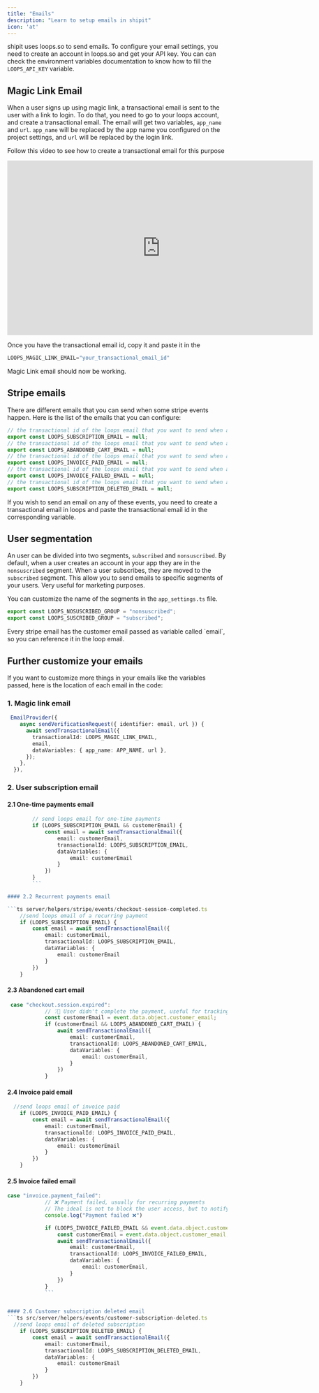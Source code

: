 ```yaml
---
title: "Emails"
description: "Learn to setup emails in shipit"
icon: 'at'
---
```


shipit uses loops.so to send emails. To configure your email settings, you need to create an account in loops.so and get your API key.
You can can check the environment variables documentation to know how to fill the `LOOPS_API_KEY` variable.

## Magic Link Email
When a user signs up using magic link, a transactional email is sent to the user with a link to login.
To do that, you need to go to your loops account, and create a transactional email.
The email will get two variables, `app_name` and `url`.
`app_name` will be replaced by the app name you configured on the project settings, and `url` will be replaced by the login link.

Follow this video to see how to create a transactional email for this purpose

<iframe width="700" height="400" src="https://www.loom.com/embed/502a3bd8e96440efbcd5157f430e5aa6?sid=93bd33d3-c326-4b4a-abcc-d4b1432d0b08"
frameborder="0" webkitallowfullscreen mozallowfullscreen allowfullscreen >
</iframe>

Once you have the transactional email id, copy it and paste it in the 

```ts src/app_settings.ts
LOOPS_MAGIC_LINK_EMAIL="your_transactional_email_id"
```
Magic Link email should now be working.

## Stripe emails

There are different emails that you can send when some stripe events happen. Here is the list of the emails that you can configure:

```ts src/app_settings.ts
// the transactional id of the loops email that you want to send when a user subscribes (let this null if you don't want to send an email when a user subscribes)
export const LOOPS_SUBSCRIPTION_EMAIL = null;
// the transactional id of the loops email that you want to send when a user abandons a cart (let this null if you don't want to send an email when a user abandons a cart)
export const LOOPS_ABANDONED_CART_EMAIL = null;
// the transactional id of the loops email that you want to send when a user invoice is paid (recurrent payment) (let this null if you don't want to send an email when a user invoice is paid
export const LOOPS_INVOICE_PAID_EMAIL = null;
// the transactional id of the loops email that you want to send when a user invoice payment fails (recurrent payment) (let this null if you don't want to send an email when a user invoice payment fails
export const LOOPS_INVOICE_FAILED_EMAIL = null;
// the transactional id of the loops email that you want to send when a user subscription is deleted (let this null if you don't want to send an email when a user subscription is deleted
export const LOOPS_SUBSCRIPTION_DELETED_EMAIL = null;
```

If you wish to send an email on any of these events, you need to create a transactional email in loops and paste the transactional email id in the corresponding variable.

## User segmentation

An user can be divided into two segments, `subscribed` and `nonsuscribed`. 
By default, when a user creates an account in your app they are in the `nonsuscribed` segment.
When a user subscribes, they are moved to the `subscribed` segment.
This allow you to send emails to specific segments of your users. Very useful for marketing purposes.

You can customize the name of the segments in the `app_settings.ts` file.

```ts src/app_settings.ts
export const LOOPS_NOSUSCRIBED_GROUP = "nonsuscribed";
export const LOOPS_SUSCRIBED_GROUP = "subscribed";
```

<Tip>
Every stripe email has the customer email passed as variable called `email`, so you can reference it in the loop email.
</Tip>

## Further customize your emails
If you want to customize more things in your emails like the variables passed, here is the location of each email in the code:

### 1. Magic link email
```ts src/server/auth/providers.ts
 EmailProvider({
    async sendVerificationRequest({ identifier: email, url }) {
      await sendTransactionalEmail({
        transactionalId: LOOPS_MAGIC_LINK_EMAIL,
        email,
        dataVariables: { app_name: APP_NAME, url },
      });
    },
  }),
```
### 2. User subscription email
#### 2.1 One-time payments email 

```ts server/helpers/stripe/events/checkout-session-completed.ts
        // send loops email for one-time payments
        if (LOOPS_SUBSCRIPTION_EMAIL && customerEmail) {
            const email = await sendTransactionalEmail({
                email: customerEmail,
                transactionalId: LOOPS_SUBSCRIPTION_EMAIL,
                dataVariables: {
                    email: customerEmail
                }
            })
        }
        ```

#### 2.2 Recurrent payments email

```ts server/helpers/stripe/events/checkout-session-completed.ts
    //send loops email of a recurring payment
    if (LOOPS_SUBSCRIPTION_EMAIL) {
        const email = await sendTransactionalEmail({
            email: customerEmail,
            transactionalId: LOOPS_SUBSCRIPTION_EMAIL,
            dataVariables: {
                email: customerEmail
            }
        })
    }
```

#### 2.3 Abandoned cart email
```ts src/app/api/webhooks/stripe.ts
 case "checkout.session.expired":
            // ❔🛒 User didn't complete the payment, useful for tracking abandoned carts
            const customerEmail = event.data.object.customer_email;
            if (customerEmail && LOOPS_ABANDONED_CART_EMAIL) {
                await sendTransactionalEmail({
                    email: customerEmail,
                    transactionalId: LOOPS_ABANDONED_CART_EMAIL,
                    dataVariables: {
                        email: customerEmail,
                    }
                })
            }
 ```

#### 2.4 Invoice paid email
```ts src/server/helpers/events/invoice-paid.ts
  //send loops email of invoice paid
    if (LOOPS_INVOICE_PAID_EMAIL) {
        const email = await sendTransactionalEmail({
            email: customerEmail,
            transactionalId: LOOPS_INVOICE_PAID_EMAIL,
            dataVariables: {
                email: customerEmail
            }
        })
    }
```

#### 2.5 Invoice failed email

```ts src/app/api/webhooks/stripe.ts
case "invoice.payment_failed":
            // ❌ Payment failed, usually for recurring payments
            // The ideal is not to block the user access, but to notify the user and wait for customer.subscription.deleted event to block the access
            console.log("Payment failed ❌")

            if (LOOPS_INVOICE_FAILED_EMAIL && event.data.object.customer_email) {
                const customerEmail = event.data.object.customer_email;
                await sendTransactionalEmail({
                    email: customerEmail,
                    transactionalId: LOOPS_INVOICE_FAILED_EMAIL,
                    dataVariables: {
                        email: customerEmail,
                    }
                })
            }
            ```


#### 2.6 Customer subscription deleted email
```ts src/server/helpers/events/customer-subscription-deleted.ts
  //send loops email of deleted subscription
    if (LOOPS_SUBSCRIPTION_DELETED_EMAIL) {
        const email = await sendTransactionalEmail({
            email: customerEmail,
            transactionalId: LOOPS_SUBSCRIPTION_DELETED_EMAIL,
            dataVariables: {
                email: customerEmail
            }
        })
    }
```